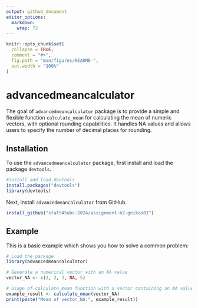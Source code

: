 ```yaml
---
output: github_document
editor_options: 
  markdown: 
    wrap: 72
---
```


<!-- README.md is generated from README.Rmd. Please edit that file -->

```r
knitr::opts_chunk$set(
  collapse = TRUE,
  comment = "#>",
  fig.path = "man/figures/README-",
  out.width = "100%"
)
```

# advancedmeancalculator

<!-- badges: start -->

<!-- badges: end -->

The goal of `advancedmeancalculator` package is to provide a simple and
flexible function `calculate_mean` for calculating the mean of numeric
vectors, with optional rounding capabilities. It handles NA values and
allows users to specify the number of decimal places for rounding.

## Installation

To use the `advancedmeancalculator` package, first install and load the
package `devtools`.

```r
#install and load devtools
install.packages("devtools")
library(devtools)
```

Next, install `advancedmeancalculator` from GitHub.

```r
install_github("stat545ubc-2024/assignment-b2-gnikas01")
```

## Example

This is a basic example which shows you how to solve a common problem:

```r
# Load the package
library(advancedmeancalculator)

# Generate a numerical vector with an NA value
vector_NA <- c(1, 2, 3, NA, 5)

# Usage of calculate_mean function with a vector containing an NA value
example_result <- calculate_mean(vector_NA)
print(paste("Mean of vector_NA:", example_result))
```
